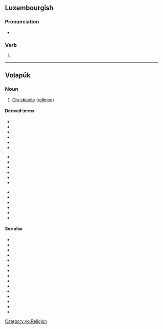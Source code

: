 {{also|krít|Krít|кріт}}
==Luxembourgish==

===Pronunciation===
* {{IPA|lb|/kʀiːt/}}

===Verb===
{{head|lb|verb form}}

# {{inflection of|lb|kréien||1//3|s|subj|;|2|p|subj}}

----

==Volapük==

===Noun===
{{head|vo|noun}}

# [[Christianity]] ([[religion]])

====Derived terms====
{{rel-top3|Terms derived from ''krit''}}
* {{l|vo|kritajenav}}
* {{l|vo|kritam}}
* {{l|vo|kritan}}
* {{l|vo|kritanef}}
* {{l|vo|kritanik}}
* {{l|vo|kritäl}}
{{rel-mid3}}
* {{l|vo|kritid}}
* {{l|vo|kritidizel}}
* {{l|vo|kritik}}
* {{l|vo|krititaam}}
* {{l|vo|krititaan}}
* {{l|vo|krititaik}}
{{rel-mid3}}
* {{l|vo|krito}}
* {{l|vo|kritön}}
* {{l|vo|pagakrit}}
* {{l|vo|rukrit}}
* {{l|vo|südöfakritik}}
* {{l|vo|yudakrit}}
{{rel-bottom}}

====See also====
* {{l|vo|bud}}
* {{l|vo|budan}}
* {{l|vo|budanef}}
* {{l|vo|pag}}
* {{l|vo|pagan}}
* {{l|vo|paganef}}
* {{l|vo|hindut}}
* {{l|vo|hindutan}}
* {{l|vo|hindutanef}}
* {{l|vo|slam}}
* {{l|vo|slaman}}
* {{l|vo|slamanef}}
* {{l|vo|yud}}
* {{l|vo|yudan}}
* {{l|vo|yudanef}}

[[Category:vo:Religion]]